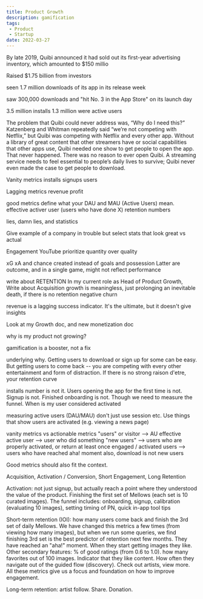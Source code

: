 ```yaml
---
title: Product Growth
description: gamification
tags:
 - Product
 - Startup
date: 2022-03-27
---
```


By late 2019, Quibi announced it had sold out its first-year advertising inventory, which amounted to $150 millio

Raised $1.75 billion from investors

seen 1.7 million downloads of its app in its release week

saw 300,000 downloads and "hit No. 3 in the App Store" on its launch day

3.5 million installs
1.3 million were active users

The problem that Quibi could never address was, “Why do I need this?” Katzenberg and Whitman repeatedly said “we’re not competing with Netflix,” but Quibi was competing with Netflix and every other app. Without a library of great content that other streamers have or social capabilities that other apps use, Quibi needed one show to get people to open the app. That never happened. There was no reason to ever open Quibi. A streaming service needs to feel essential to people’s daily lives to survive; Quibi never even made the case to get people to download.



Vanity metrics
installs
signups
users

Lagging metrics
revenue
profit

good metrics
define what your DAU and MAU (Active Users) mean. 
effective activer user (users who have done X)
retention numbers




lies, damn lies, and statistics

Give example of a company in trouble but select stats that look great vs actual

Engagement YouTube prioritize quantity over quality


xG xA and chance created instead of goals and possession
Latter are outcome, and in a single game, might not reflect performance


write about RETENTION
In my current role as Head of Product Growth, 
Write about Acquisition growth is meaningless, just prolonging an inevitable death, if there is no retention
negative churn


revenue is a lagging success indicator. It's the ultimate, but it doesn't give insights

Look at my Growth doc, and new monetization doc

why is my product not growing?

gamification is a booster, not a fix

underlying why.  Getting users to download or sign up for some can be easy. But getting users to come back -- you are competing with every other entertainment and form of distraction.  If there is no strong raison d'etre, your retention curve

installs number is not it. Users opening the app for the first time is not. Signup is not. Finished onboarding is not.
Though we need to measure the funnel. When is my user considered activated

measuring active users (DAU/MAU)
don't just use session etc. Use things that show users are activated (e.g. viewing a news page)


vanity metrics vs actionable metrics
"users" or visitor --> AU
effective active user --> user who did something
"new users" --> users who are properly activated, or return at least once
engaged / activated users --> users who have reached aha! moment
also, download is not new users



Good metrics should also fit the context.

Acquisition, Activation / Conversion, Short Engagement, Long Retention

Activation: not just signup, but actually reach a point where they understood the value of the product. Finishing the first set of Mellows (each set is 10 curated images). The funnel includes: onboarding, signup, calibration (evaluating 10 images), setting timing of PN, quick in-app tool tips

Short-term retention (IOI): how many users come back and finish the 3rd set of daily Mellows. We have changed this metrics a few times (from viewing how many images), but when we run some queries, we find finishing 3rd set is the best predictor of retention next few months. They have reached an "aha!" moment. When they start getting images they like. Other secondary features: % of good ratings (from 0.6 to 1.0). how many favorites out of 100 images. Indicator that they like content. How often they navigate out of the guided flow (discovery). Check out artists, view more. All these metrics give us a focus and foundation on how to improve engagement.

Long-term retention: artist follow. Share. Donation.






